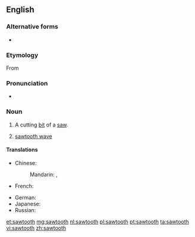 ==English==

===Alternative forms===
* {{l|en|saw tooth}}

===Etymology===
From {{compound|saw|tooth|lang=en}}

===Pronunciation===
* {{rhymes|uːθ}}

===Noun===
{{en-noun|sawteeth|pl2=sawtooths}}

# {{context|plural "sawteeth"|lang=en}} A cutting [[bit]] of a [[saw]].
# {{context|plural "sawtooths"|lang=en}} [[sawtooth wave]]

====Translations====
{{trans-top|cutting bit of a saw}}
* Chinese:
*: Mandarin: {{tø|cmn|[[鋸]][[齒]]|sc=Hani}}, {{tø|cmn|[[锯]][[齿]]|tr=jùchǐ|sc=Hani}}
* French: {{tø|fr|[[dent]] [[de]] [[scie]]|m}}
{{trans-mid}}
* German: {{t-|de|Sägezahn|m}}
* Japanese: {{tø|ja|[[鋸|のこぎり]][[歯]]|tr=のこぎりは, nokogiri ha|sc=Jpan}}
* Russian: {{tø|ru|[[зуб]] [[пила|пилы]]|m|tr=zub pilý|sc=Cyrl}}
{{trans-bottom}}

{{trans-see|sawtooth wave}}

[[et:sawtooth]]
[[mg:sawtooth]]
[[nl:sawtooth]]
[[pl:sawtooth]]
[[pt:sawtooth]]
[[ta:sawtooth]]
[[vi:sawtooth]]
[[zh:sawtooth]]